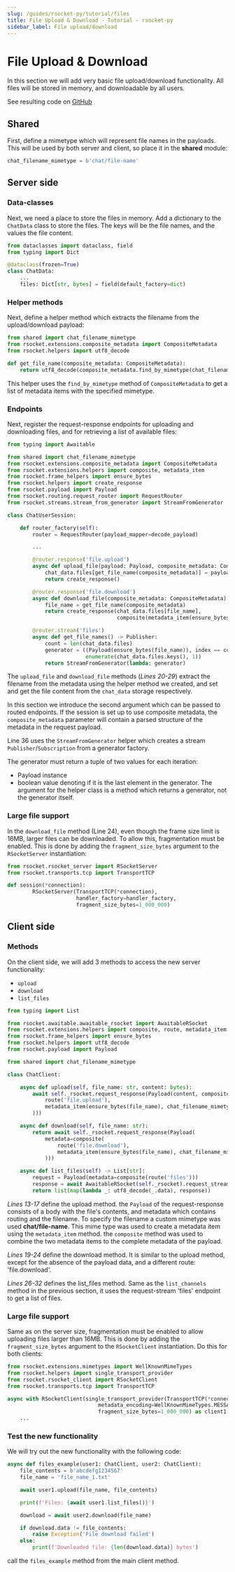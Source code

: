 ```yaml
---
slug: /guides/rsocket-py/tutorial/files
title: File Upload & Download - Tutorial - rsocket-py
sidebar_label: File upload/download
---
```


# File Upload & Download

In this section we will add very basic file upload/download functionality. All files will be stored in memory,
and downloadable by all users.

See resulting code on [GitHub](https://github.com/rsocket/rsocket-py/tree/master/examples/tutorial/step5)

## Shared

First, define a mimetype which will represent file names in the payloads. This will be used by both server and client, so
place it in the <b>shared</b> module:

```py
chat_filename_mimetype = b'chat/file-name'
```

## Server side

### Data-classes

Next, we need a place to store the files in memory. Add a dictionary to the `ChatData` class to store the files.
The keys will be the file names, and the values the file content.

```py
from dataclasses import dataclass, field
from typing import Dict

@dataclass(frozen=True)
class ChatData:
    ...
    files: Dict[str, bytes] = field(default_factory=dict)
```

### Helper methods

Next, define a helper method which extracts the filename from the upload/download payload:

```py
from shared import chat_filename_mimetype
from rsocket.extensions.composite_metadata import CompositeMetadata
from rsocket.helpers import utf8_decode

def get_file_name(composite_metadata: CompositeMetadata):
    return utf8_decode(composite_metadata.find_by_mimetype(chat_filename_mimetype)[0].content)
```

This helper uses the `find_by_mimetype` method of `CompositeMetadata` to get a list of metadata items with the
specified mimetype.

### Endpoints

Next, register the request-response endpoints for uploading and downloading files, and for retrieving a list of
available files:

```py
from typing import Awaitable

from shared import chat_filename_mimetype
from rsocket.extensions.composite_metadata import CompositeMetadata
from rsocket.extensions.helpers import composite, metadata_item
from rsocket.frame_helpers import ensure_bytes
from rsocket.helpers import create_response
from rsocket.payload import Payload
from rsocket.routing.request_router import RequestRouter
from rsocket.streams.stream_from_generator import StreamFromGenerator

class ChatUserSession:

    def router_factory(self):
        router = RequestRouter(payload_mapper=decode_payload)

        ...

        @router.response('file.upload')
        async def upload_file(payload: Payload, composite_metadata: CompositeMetadata) -> Awaitable[Payload]:
            chat_data.files[get_file_name(composite_metadata)] = payload.data
            return create_response()

        @router.response('file.download')
        async def download_file(composite_metadata: CompositeMetadata) -> Awaitable[Payload]:
            file_name = get_file_name(composite_metadata)
            return create_response(chat_data.files[file_name],
                                   composite(metadata_item(ensure_bytes(file_name), chat_filename_mimetype)))

        @router.stream('files')
        async def get_file_names() -> Publisher:
            count = len(chat_data.files)
            generator = ((Payload(ensure_bytes(file_name)), index == count) for (index, file_name) in
                         enumerate(chat_data.files.keys(), 1))
            return StreamFromGenerator(lambda: generator)
```

The `upload_file` and `download_file` methods (*Lines 20-29*) extract the filename from the metadata using the helper method we created,
and set and get the file content from the `chat_data` storage respectively.

In this section we introduce the second argument which can be passed to routed endpoints. If the session is set up to use
composite metadata, the `composite_metadata` parameter will contain a parsed structure of the metadata in the request payload.

Line 36 uses the `StreamFromGenerator` helper which creates a stream `Publisher`/`Subscription` from a generator factory.

The generator must return a tuple of two values for each iteration:
- Payload instance
- boolean value denoting if it is the last element in the generator.
The argument for the helper class is a method which returns a generator, not the generator itself.

### Large file support

In the `download_file` method (Line 24), even though the frame size limit is 16MB, larger files can be downloaded.
To allow this, fragmentation must be enabled. This is done by adding the `fragment_size_bytes` argument to the `RSocketServer` instantiation:

```py
from rsocket.rsocket_server import RSocketServer
from rsocket.transports.tcp import TransportTCP

def session(*connection):
        RSocketServer(TransportTCP(*connection),
                      handler_factory=handler_factory,
                      fragment_size_bytes=1_000_000)
```

## Client side

### Methods

On the client side, we will add 3 methods to access the new server functionality:
- `upload`
- `download`
- `list_files`

```py
from typing import List

from rsocket.awaitable.awaitable_rsocket import AwaitableRSocket
from rsocket.extensions.helpers import composite, route, metadata_item
from rsocket.frame_helpers import ensure_bytes
from rsocket.helpers import utf8_decode
from rsocket.payload import Payload

from shared import chat_filename_mimetype

class ChatClient:

    async def upload(self, file_name: str, content: bytes):
        await self._rsocket.request_response(Payload(content, composite(
            route('file.upload'),
            metadata_item(ensure_bytes(file_name), chat_filename_mimetype)
        )))

    async def download(self, file_name: str):
        return await self._rsocket.request_response(Payload(
            metadata=composite(
                route('file.download'),
                metadata_item(ensure_bytes(file_name), chat_filename_mimetype)
            )))

    async def list_files(self) -> List[str]:
        request = Payload(metadata=composite(route('files')))
        response = await AwaitableRSocket(self._rsocket).request_stream(request)
        return list(map(lambda _: utf8_decode(_.data), response))
```

*Lines 13-17* define the upload method. the `Payload` of the request-response consists of a body with the file's contents,
and metadata which contains routing and the filename. To specify the filename a custom mimetype was used **chat/file-name**.
This mime type was used to create a metadata item using the `metadata_item` method. the `composite` method was used to combine
the two metadata items to the complete metadata of the payload.

*Lines 19-24* define the download method. It is similar to the upload method, except for the absence of the payload data,
and a different route: 'file.download'.

*Lines 26-32* defines the list_files method. Same as the `list_channels` method in the previous section,
it uses the request-stream 'files' endpoint to get a list of files.

### Large file support

Same as on the server size, fragmentation must be enabled to allow uploading files larger than 16MB.
This is done by adding the `fragment_size_bytes` argument to the `RSocketClient` instantiation. Do this for both clients:

```py
from rsocket.extensions.mimetypes import WellKnownMimeTypes
from rsocket.helpers import single_transport_provider
from rsocket.rsocket_client import RSocketClient
from rsocket.transports.tcp import TransportTCP

async with RSocketClient(single_transport_provider(TransportTCP(*connection1)),
                             metadata_encoding=WellKnownMimeTypes.MESSAGE_RSOCKET_COMPOSITE_METADATA,
                             fragment_size_bytes=1_000_000) as client1:
    ...
```

### Test the new functionality

We will try out the new functionality with the following code:

```py
async def files_example(user1: ChatClient, user2: ChatClient):
    file_contents = b'abcdefg1234567'
    file_name = 'file_name_1.txt'

    await user1.upload(file_name, file_contents)

    print(f'Files: {await user1.list_files()}')

    download = await user2.download(file_name)

    if download.data != file_contents:
        raise Exception('File download failed')
    else:
        print(f'Downloaded file: {len(download.data)} bytes')
```

call the `files_example` method from the main client method.

